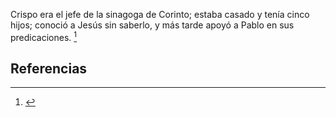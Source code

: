 Crispo era el jefe de la sinagoga de Corinto; estaba casado y tenía cinco hijos; conoció a Jesús sin saberlo, y más tarde apoyó a Pablo en sus predicaciones. <ref name="n0">{{lib|LU|133|3|1-4}}</ref> 

== Referencias ==

<references/>
